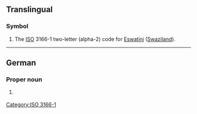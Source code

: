{{also|sz|.sz|-sz|sz.}}
==Translingual==

===Symbol===
{{head|mul|symbol}}

# The [[ISO]] 3166-1 two-letter (alpha-2) code for [[Eswatini]] ([[Swaziland]]).

[[Category:ISO 3166-1]]

----

==German==

===Proper noun===
{{head|de|proper noun}}

# {{form of|de|{{w|ISO 3166-2:CH}} code|{{l|de|Schwyz}}}} {{q|canton}}
